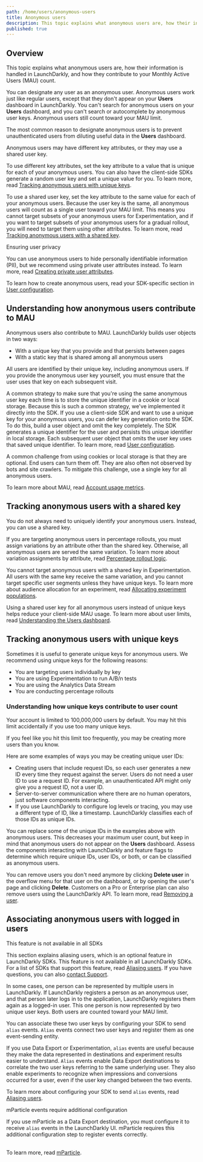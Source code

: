 ```yaml
---
path: /home/users/anonymous-users
title: Anonymous users
description: This topic explains what anonymous users are, how their information is handled in LaunchDarkly, and how they contribute to your Monthly Active Users (MAU) count.
published: true
---
```


## Overview

This topic explains what anonymous users are, how their information is handled in LaunchDarkly, and how they contribute to your Monthly Active Users (MAU) count.

You can designate any user as an anonymous user. Anonymous users work just like regular users, except that they don't appear on your **Users** dashboard in LaunchDarkly. You can't search for anonymous users on your **Users** dashboard, and you can't search or autocomplete by anonymous user keys. Anonymous users still count toward your MAU limit.

The most common reason to designate anonymous users is to prevent unauthenticated users from diluting useful data in the **Users** dashboard.

Anonymous users may have different key attributes, or they may use a shared user key.

To use different key attributes, set the key attribute to a value that is unique for each of your anonymous users. You can also have the client-side SDKs generate a random user key and set a unique value for you. To learn more, read [Tracking anonymous users with unique keys](#tracking-anonymous-users-with-unique-keys).

To use a shared user key, set the key attribute to the same value for each of your anonymous users. Because the user key is the same, all anonymous users will count as a single user toward your MAU limit. This means you cannot target subsets of your anonymous users for Experimentation, and if you want to target subsets of your anonymous users for a gradual rollout, you will need to target them using other attributes. To learn more, read [Tracking anonymous users with a shared key](#tracking-anonymous-users-with-a-shared-key).

<Callout intent="info">
<CalloutTitle>Ensuring user privacy</CalloutTitle>
<CalloutDescription>

You can use anonymous users to hide personally identifiable information (PII), but we recommend using private user attributes instead. To learn more, read [Creating private user attributes](/home/users/attributes#creating-private-user-attributes).

</CalloutDescription>
</Callout>

To learn how to create anonymous users, read your SDK-specific section in [User configuration](/sdk/features/user-config).

## Understanding how anonymous users contribute to MAU

Anonymous users also contribute to MAU. LaunchDarkly builds user objects in two ways:

* With a unique key that you provide and that persists between pages
* With a static key that is shared among all anonymous users

All users are identified by their unique key, including anonymous users. If you provide the anonymous user key yourself, you must ensure that the user uses that key on each subsequent visit.

A common strategy to make sure that you're using the same anonymous user key each time is to store the unique identifier in a cookie or local storage. Because this is such a common strategy, we've implemented it directly into the SDK. If you use a client-side SDK and want to use a unique key for your anonymous users, you can defer key generation onto the SDK. To do this, build a user object and omit the key completely. The SDK generates a unique identifier for the user and persists this unique identifier in local storage. Each subsequent user object that omits the user key uses that saved unique identifier. To learn more, read [User configuration](/sdk/features/user-config).

A common challenge from using cookies or local storage is that they are optional. End users can turn them off. They are also often not observed by bots and site crawlers. To mitigate this challenge, use a single key for all anonymous users.

To learn more about MAU, read [Account usage metrics](/home/billing/usage-metrics).

## Tracking anonymous users with a shared key

You do not always need to uniquely identify your anonymous users. Instead, you can use a shared key.

If you are targeting anonymous users in percentage rollouts, you must assign variations by an attribute other than the shared key. Otherwise, all anonymous users are served the same variation. To learn more about variation assignments by attribute, read [Percentage rollout logic](/home/flags/targeting-users#percentage-rollout-logic).

You cannot target anonymous users with a shared key in Experimentation. All users with the same key receive the same variation, and you cannot target specific user segments unless they have unique keys. To learn more about audience allocation for an experiment, read [Allocating experiment populations](/home/experimentation/allocation).

Using a shared user key for all anonymous users instead of unique keys helps reduce your client-side MAU usage. To learn more about user limits, read [Understanding the Users dashboard](/home/users/users-dashboard#understanding-the-users-dashboard).

## Tracking anonymous users with unique keys

Sometimes it is useful to generate unique keys for anonymous users. We recommend using unique keys for the following reasons:

- You are targeting users individually by key
- You are using Experimentation to run A/B/n tests
- You are using the Analytics Data Stream
- You are conducting percentage rollouts

### Understanding how unique keys contribute to user count

Your account is limited to 100,000,000 users by default. You may hit this limit accidentally if you use too many unique keys.

If you feel like you hit this limit too frequently, you may be creating more users than you know.

Here are some examples of ways you may be creating unique user IDs:

* Creating users that include request IDs, so each user generates a new ID every time they request against the server. Users do not need a user ID to use a request ID. For example, an unauthenticated API might only give you a request ID, not a user ID.
* Server-to-server communication where there are no human operators, just software components interacting.
* If you use LaunchDarkly to configure log levels or tracing, you may use a different type of ID, like a timestamp. LaunchDarkly classifies each of those IDs as unique IDs.

You can replace some of the unique IDs in the examples above with anonymous users. This decreases your maximum user count, but keep in mind that anonymous users do not appear on the **Users** dashboard. Assess the components interacting with LaunchDarkly and feature flags to determine which require unique IDs, user IDs, or both, or can be classified as anonymous users.

You can remove users you don't need anymore by clicking **Delete user** in the overflow menu for that user on the dashboard, or by opening the user's page and clicking **Delete**. Customers on a Pro or Enterprise plan can also remove users using the LaunchDarkly API. To learn more, read [Removing a user](/home/users/users-dashboard#removing-a-user).

## Associating anonymous users with logged in users

<Callout intent="info">
<CalloutTitle>This feature is not available in all SDKs</CalloutTitle>
<CalloutDescription>

This section explains aliasing users, which is an optional feature in LaunchDarkly SDKs. This feature is not available in all LaunchDarkly SDKs. For a list of SDKs that support this feature, read [Aliasing users](/sdk/features/aliasing-users). If you have questions, you can also [contact Support](https://support.launchdarkly.com/hc/en-us).

</CalloutDescription>
</Callout>

In some cases, one person can be represented by multiple users in LaunchDarkly. If LaunchDarkly registers a person as an anonymous user, and that person later logs in to the application, LaunchDarkly registers them again as a logged-in user. This one person is now represented by two unique user keys. Both users are counted toward your MAU limit.

You can associate these two user keys by configuring your SDK to send `alias` events. `Alias` events connect two user keys and register them as one event-sending entity.

If you use Data Export or Experimentation, `alias` events are useful because they make the data represented in destinations and experiment results easier to understand. `Alias` events enable Data Export destinations to correlate the two user keys referring to the same underlying user. They also enable experiments to recognize when impressions and conversions occurred for a user, even if the user key changed between the two events.

To learn more about configuring your SDK to send `alias` events, read [Aliasing users](/sdk/features/aliasing-users).

<Callout intent="alert">
<CalloutTitle>mParticle events require additional configuration</CalloutTitle>
<CalloutDescription>

If you use mParticle as a Data Export destination, you must configure it to receive <code>alias</code> events in the LaunchDarkly UI. mParticle requires this additional configuration step to register events correctly.<br/><br/>

To learn more, read [mParticle](/integrations/data-export/mparticle).

</CalloutDescription>
</Callout>
